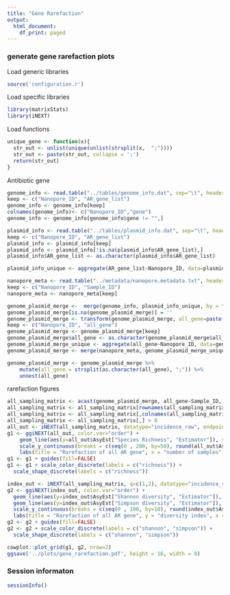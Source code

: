 ```yaml
---
title: "Gene Rarefaction"
output:
  html_document:
    df_print: paged
---
```



### generate gene rarefaction plots

Load generic libraries
```r
source('configuration.r')
```

Load specific libraries
```r
library(matrixStats)
library(iNEXT)
```

Load functions
```r

unique_gene <- function(x){
  str_out <- unlist(unique(unlist(strsplit(x,  ";"))))
  str_out <- paste(str_out, collapse = ';')
  return(str_out)
}

```


Antibiotic gene
```r

genome_info <- read.table("../tables/genome_info.dat", sep="\t", header = TRUE)
keep <- c("Nanopore_ID", "AR_gene_list")
genome_info <- genome_info[keep]
colnames(genome_info)<- c("Nanopore_ID","gene")
genome_info <- genome_info[genome_info$gene != "",]

plasmid_info <- read.table("../tables/plasmid_info.dat", sep="\t", header=TRUE)
keep <- c("Nanopore_ID", "AR_gene_list")
plasmid_info <- plasmid_info[keep]
plasmid_info <- plasmid_info[!is.na(plasmid_info$AR_gene_list),]
plasmid_info$AR_gene_list <- as.character(plasmid_info$AR_gene_list)

plasmid_info_unique <- aggregate(AR_gene_list~Nanopore_ID, data=plasmid_info,FUN = unique_gene)

nanopore_meta <- read.table("../metadata/nanopore.metadata.txt", header=TRUE)
keep <- c("Nanopore_ID", "Sample_ID")
nanopore_meta <- nanopore_meta[keep]

genome_plasmid_merge <-  merge(genome_info, plasmid_info_unique, by = "Nanopore_ID", all = TRUE, sort = FALSE)
genome_plasmid_merge[is.na(genome_plasmid_merge)] = ''
genome_plasmid_merge <- transform(genome_plasmid_merge, all_gene=paste(gene, AR_gene_list, sep=""))
keep <- c("Nanopore_ID", "all_gene")
genome_plasmid_merge <- genome_plasmid_merge[keep]
genome_plasmid_merge$all_gene <- as.character(genome_plasmid_merge$all_gene)
genome_plasmid_merge_unique <- aggregate(all_gene~Nanopore_ID, data=genome_plasmid_merge,FUN = unique_gene)
genome_plasmid_merge <- merge(nanopore_meta, genome_plasmid_merge_unique, by = "Nanopore_ID", all = TRUE, sort = FALSE)

genome_plasmid_merge <- genome_plasmid_merge %>% 
    mutate(all_gene = strsplit(as.character(all_gene), ";")) %>% 
    unnest(all_gene)

```


rarefaction figures
```r

all_sampling_matrix <- acast(genome_plasmid_merge, all_gene~Sample_ID, value.var="all_gene")
all_sampling_matrix <- all_sampling_matrix[rownames(all_sampling_matrix) !="NA", ]
all_sampling_matrix <- all_sampling_matrix[,colnames(all_sampling_matrix) !="NA"]
all_sampling_matrix <- all_sampling_matrix[,] > 0
all_out <- iNEXT(all_sampling_matrix, datatype="incidence_raw", endpoint = 2000)
g1 <- ggiNEXT(all_out, color.var="order") +
    geom_line(aes(y=all_out$AsyEst["Species Richness", "Estimator"]), size = 0.5, linetype = "dashed", color = "black") + 
    scale_y_continuous(breaks = c(seq(0 , 200, by=50), round(all_out$AsyEst["Species Richness", "Estimator"]))) +
    labs(title = "Rarefaction of all AR gene", x = "number of samples")
g1 <- g1 + guides(fill=FALSE)
g1 <- g1 + scale_color_discrete(labels = c("richness")) + 
  scale_shape_discrete(labels = c("richness"))

index_out <- iNEXT(all_sampling_matrix, q=c(1,2), datatype="incidence_raw", endpoint = 2000)
g2 <- ggiNEXT(index_out, color.var="order") +
  geom_line(aes(y=index_out$AsyEst["Shannon diversity", "Estimator"]), size = 0.5, linetype = "dashed", color = "black") + 
  geom_line(aes(y=index_out$AsyEst["Simpson diversity", "Estimator"]), size = 0.5, linetype = "dashed", color = "black") +
  scale_y_continuous(breaks = c(seq(0 , 100, by=10), round(index_out$AsyEst["Shannon diversity", "Estimator"]), round(index_out$AsyEst["Simpson diversity", "Estimator"]))) +
  labs(title = "Rarefaction of all AR gene", y = "diversity index", x = "number of samples")
g2 <- g2 + guides(fill=FALSE)
g2 <- g2 + scale_color_discrete(labels = c("shannon", "simpson")) + 
  scale_shape_discrete(labels = c("shannon", "simpson"))

cowplot::plot_grid(g1, g2, nrow=2)
ggsave('../plots/gene_rarefaction.pdf', height = 16, width = 8)

```

### Session informaton
```r
sessionInfo()
```


